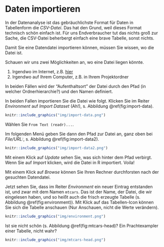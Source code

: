 

# Daten importieren


In der Datenanalyse ist das gebräuchlichste Format für Daten in Tabellenform die *CSV-Datei*.
Das hat den Grund, weil dieses Format technisch schön einfach ist.
Für uns Endverbraucher tut das nichts groß zur Sache, die CSV-Datei beherbergt 
einfach eine brave Tabelle, sonst nichts.

Damit Sie eine Datendatei importieren können, müssen Sie wissen, 
wo die Datei ist.

Schauen wir uns zwei Möglichkeiten an,
wo eine Datei liegen könnte.

1. Irgendwo im Internet, z.B. [hier](https://vincentarelbundock.github.io/Rdatasets/csv/datasets/mtcars.csv)
2. Irgendwo auf Ihrem Computer, z.B. in Ihrem Projektordner

In beiden Fällen wird der "Aufenthaltsort" der Datei durch den Pfad (in welcher Ordnerhierarchie?) und den Namen definiert.

In beiden Fallen importieren Sie die Datei wie folgt.
Klicken Sie im Reiter *Environment* auf *Import Dataset* (Ah!), s. Abbildung \@ref(fig:import-data).


```r
knitr::include_graphics("img/import-data.png")
```

Wählen Sie `From Text (readr)...`.

Im folgenden Menü geben Sie dann den Pfad zur Datei an, ganz oben bei *File/URL:*, s. Abbildung \@ref(fig:import-data2).

```r
knitr::include_graphics("img/import-data2.png")
```

Mit einem Klick auf *Update* sehen Sie, was sich hinter dem Pfad verbirgt.
Wenn Sie auf *Import* klicken, 
wird die Datei in R importiert. Voila!

Mit einem Klick auf *Browse* können Sie Ihren Rechner durchforsten nach der gesuchten Datendatei.


Jetzt sehen Sie, dass im Reiter *Environment* ein neuer Eintrag entstanden ist,
und zwar mit dem Namen `mtcars`. 
Das ist der Name, der Datei, die wir eingelesen haben,
und so heißt auch die frisch erzeugte Tabelle (s. Abbildung \@ref(fig:environment)).
Mit Klick auf das Tabellen-Icon können Sie sich die Tabelle anschauen (Nur Anschauen, nicht die Werte verändern).


```r
knitr::include_graphics("img/environment.png")
```



Ist sie nicht schön (s. Abbildung \@ref(fig:mtcars-head)? Ein Prachtexampler einer Tabelle, nicht wahr?


```r
knitr::include_graphics("img/mtcars-head.png")
```

